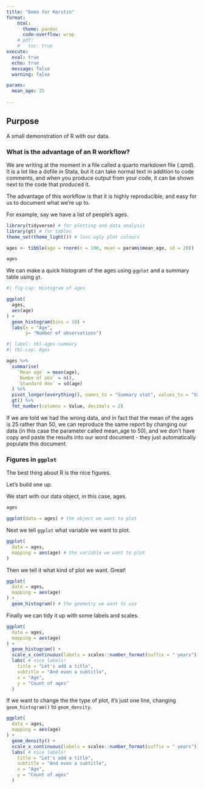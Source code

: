 ```yaml
---
title: "Demo for Kerstin"
format: 
    html:
      theme: pandoc
      code-overflow: wrap
    # pdf:
    #   toc: true
execute: 
  eval: true
  echo: true
  message: false
  warning: false

params:
  mean_age: 25
    
---
```


## Purpose

A small demonstration of R with our data.

### What is the advantage of an R workflow?

We are writing at the moment in a file called a quarto markdown file (.qmd). It is a lot like a dofile in Stata, but it can take normal text in addition to code comments, and when you produce output from your code, it can be shown next to the code that produced it.

The advantage of this workflow is that it is highly reproducible, and easy for us to document what we're up to.

For example, say we have a list of people's ages.

```r
library(tidyverse) # for plotting and data analysis
library(gt) # for tables
theme_set(theme_light()) # less ugly plot colours

ages <- tibble(age = rnorm(n = 100, mean = params$mean_age, sd = 20))

ages
```

We can make a quick histogram of the ages using `ggplot` and a summary table using `gt`.

```r
#| fig-cap: Histogram of ages

ggplot(
  ages,
  aes(age)
) +
  geom_histogram(bins = 10) +
  labs(x = "Age",
       y= "Number of observations")
```


```r
#| label: tbl-ages-summary
#| tbl-cap: Ages

ages %>%
  summarise(
    `Mean age` = mean(age),
    `Numbe of obs` = n(),
    `Standard dev` = sd(age)
  ) %>%
  pivot_longer(everything(), names_to = "Summary stat", values_to = "Value") %>%
  gt() %>%
  fmt_number(columns = Value, decimals = 2)

```

If we are told we had the wrong data, and in fact that the mean of the ages is 25 rather than 50, we can reproduce the same report by changing our data (in this case the parameter called mean_age to 50), and we don't have copy and paste the results into our word document - they just automatically populate this document.

### Figures in `ggplot`

The best thing about R is the nice figures. 

Let's build one up.

We start with our data object, in this case, ages.

```r
ages

ggplot(data = ages) # the object we want to plot
```

Next we tell `ggplot` what variable we want to plot.

```r
ggplot(
  data = ages,
  mapping = aes(age) # the variable we want to plot
)
```

Then we tell it what kind of plot we want. Great!

```r
ggplot(
  data = ages,
  mapping = aes(age)
) +
  geom_histogram() # the geometry we want to use
```

Finally we can tidy it up with some labels and scales.

```r
ggplot(
  data = ages,
  mapping = aes(age)
) +
  geom_histogram() +
  scale_x_continuous(labels = scales::number_format(suffix = " years")) + # we can add this if we want
  labs( # nice labels!
    title = "Let's add a title",
    subtitle = "And even a subtitle",
    x = "Age",
    y = "Count of ages"
  )
```

If we want to change the the type of plot, it's just one line, changing `geom_histogram()` to `geom_density`.

```r
ggplot(
  data = ages,
  mapping = aes(age)
) +
  geom_density() +
  scale_x_continuous(labels = scales::number_format(suffix = " years")) + # we can add this if we want
  labs( # nice labels!
    title = "Let's add a title",
    subtitle = "And even a subtitle",
    x = "Age",
    y = "Count of ages"
  )
```

